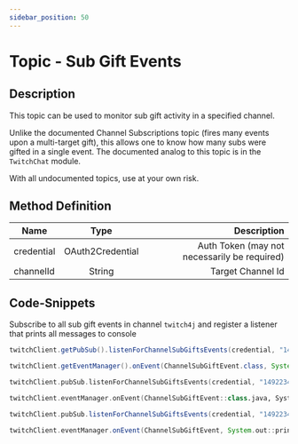 ```yaml
---
sidebar_position: 50
---
```



# Topic - Sub Gift Events

## Description

This topic can be used to monitor sub gift activity in a specified channel.

Unlike the documented Channel Subscriptions topic (fires many events upon a multi-target gift), this allows one to know how many subs were gifted in a single event.
The documented analog to this topic is in the `TwitchChat` module.

With all undocumented topics, use at your own risk.

## Method Definition

| Name          | Type      | Description  |
| ------------- |:---------:| -----------------:|
| credential | OAuth2Credential | Auth Token (may not necessarily be required) |
| channelId | String | Target Channel Id |

## Code-Snippets

Subscribe to all sub gift events in channel `twitch4j` and register a listener that prints all messages to console

<Tabs groupId="code">
<TabItem value="java" label="Java">

```java
twitchClient.getPubSub().listenForChannelSubGiftsEvents(credential, "149223493");

twitchClient.getEventManager().onEvent(ChannelSubGiftEvent.class, System.out::println);
```

</TabItem>
<TabItem value="kotlin" label="Kotlin">

```kotlin
twitchClient.pubSub.listenForChannelSubGiftsEvents(credential, "149223493")

twitchClient.eventManager.onEvent(ChannelSubGiftEvent::class.java, System.out::println)
```

</TabItem>
<TabItem value="groovy" label="Groovy">

```groovy
twitchClient.pubSub.listenForChannelSubGiftsEvents(credential, "149223493")

twitchClient.eventManager.onEvent(ChannelSubGiftEvent, System.out::println)
```

</TabItem>
</Tabs>
